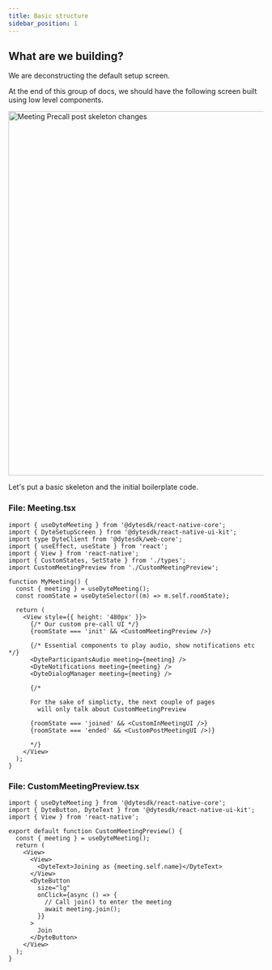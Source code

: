 ```yaml
---
title: Basic structure
sidebar_position: 1
---
```



## What are we building?

We are deconstructing the default setup screen.

At the end of this group of docs, we should have the following screen built using low level components.

<img
  src="/static/guides/build-pre-call-ui/skeleton-page/meeting-precall.png"
  width="1280"
  height="720"
  alt="Meeting Precall post skeleton changes"
  className="mb-4"
/>

Let's put a basic skeleton and the initial boilerplate code.

### File: Meeting.tsx

```tsx
import { useDyteMeeting } from '@dytesdk/react-native-core';
import { DyteSetupScreen } from '@dytesdk/react-native-ui-kit';
import type DyteClient from '@dytesdk/web-core';
import { useEffect, useState } from 'react';
import { View } from 'react-native';
import { CustomStates, SetState } from './types';
import CustomMeetingPreview from './CustomMeetingPreview';

function MyMeeting() {
  const { meeting } = useDyteMeeting();
  const roomState = useDyteSelector((m) => m.self.roomState);

  return (
    <View style={{ height: '480px' }}>
      {/* Our custom pre-call UI */}
      {roomState === 'init' && <CustomMeetingPreview />}

      {/* Essential components to play audio, show notifications etc */}
      <DyteParticipantsAudio meeting={meeting} />
      <DyteNotifications meeting={meeting} />
      <DyteDialogManager meeting={meeting} />

      {/* 

      For the sake of simplicty, the next couple of pages 
        will only talk about CustomMeetingPreview 
      
      {roomState === 'joined' && <CustomInMeetingUI />}
      {roomState === 'ended' && <CustomPostMeetingUI />)}
      
      */}
    </View>
  );
}
```

### File: CustomMeetingPreview.tsx

```tsx
import { useDyteMeeting } from '@dytesdk/react-native-core';
import { DyteButton, DyteText } from '@dytesdk/react-native-ui-kit';
import { View } from 'react-native';

export default function CustomMeetingPreview() {
  const { meeting } = useDyteMeeting();
  return (
    <View>
      <View>
        <DyteText>Joining as {meeting.self.name}</DyteText>
      </View>
      <DyteButton
        size="lg"
        onClick={async () => {
          // Call join() to enter the meeting
          await meeting.join();
        }}
      >
        Join
      </DyteButton>
    </View>
  );
}
```
